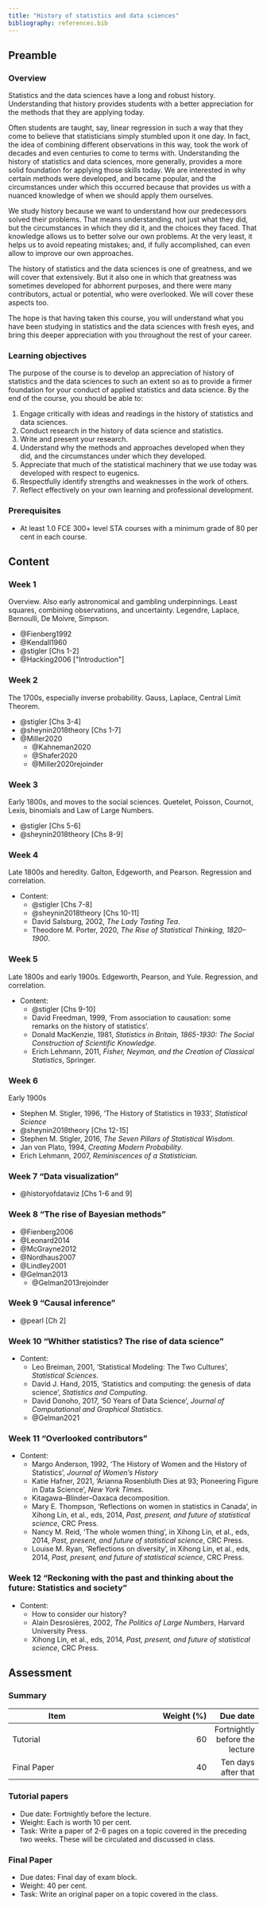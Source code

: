 ```yaml
---
title: "History of statistics and data sciences"
bibliography: references.bib
---
```


## Preamble 

### Overview

Statistics and the data sciences have a long and robust history. Understanding that history provides students with a better appreciation for the methods that they are applying today.

Often students are taught, say, linear regression in such a way that they come to believe that statisticians simply stumbled upon it one day. In fact, the idea of combining different observations in this way, took the work of decades and even centuries to come to terms with. Understanding the history of statistics and data sciences, more generally, provides a more solid foundation for applying those skills today. We are interested in why certain methods were developed, and became popular, and the circumstances under which this occurred because that provides us with a nuanced knowledge of when we should apply them ourselves.

We study history because we want to understand how our predecessors solved their problems. That means understanding, not just what they did, but the circumstances in which they did it, and the choices they faced. That knowledge allows us to better solve our own problems. At the very least, it helps us to avoid repeating mistakes; and, if fully accomplished, can even allow to improve our own approaches.

The history of statistics and the data sciences is one of greatness, and we will cover that extensively. But it also one in which that greatness was sometimes developed for abhorrent purposes, and there were many contributors, actual or potential, who were overlooked. We will cover these aspects too.

The hope is that having taken this course, you will understand what you have been studying in statistics and the data sciences with fresh eyes, and bring this deeper appreciation with you throughout the rest of your career.


### Learning objectives

The purpose of the course is to develop an appreciation of history of statistics and the data sciences to such an extent so as to provide a firmer foundation for your conduct of applied statistics and data science. By the end of the course, you should be able to:

1. Engage critically with ideas and readings in the history of statistics and data sciences.
2. Conduct research in the history of data science and statistics.
3. Write and present your research.
4. Understand why the methods and approaches developed when they did, and the circumstances under which they developed.
5. Appreciate that much of the statistical machinery that we use today was developed with respect to eugenics.
6. Respectfully identify strengths and weaknesses in the work of others.
7. Reflect effectively on your own learning and professional development.

### Prerequisites

- At least 1.0 FCE 300+ level STA courses with a minimum grade of 80 per cent in each course.



## Content

### Week 1

Overview. Also early astronomical and gambling underpinnings. Least squares, combining observations, and uncertainty. Legendre, Laplace, Bernoulli, De Moivre, Simpson.


- @Fienberg1992
- @Kendall1960
- @stigler [Chs 1-2]
- @Hacking2006 ["Introduction"]
  
### Week 2

The 1700s, especially inverse probability. Gauss, Laplace, Central Limit Theorem.

- @stigler [Chs 3-4]
- @sheynin2018theory [Chs 1-7]
- @Miller2020   
  - @Kahneman2020
  - @Shafer2020
  - @Miller2020rejoinder

### Week 3

Early 1800s, and moves to the social sciences. Quetelet, Poisson, Cournot, Lexis, binomials and Law of Large Numbers.

- @stigler [Chs 5-6]
- @sheynin2018theory [Chs 8-9]
  

### Week 4

Late 1800s and heredity. Galton, Edgeworth, and Pearson. Regression and correlation.

- Content: 
  - @stigler [Chs 7-8]
  - @sheynin2018theory [Chs 10-11]
  - David Salsburg, 2002, *The Lady Tasting Tea*.
  - Theodore M. Porter, 2020, *The Rise of Statistical Thinking, 1820–1900*.


### Week 5

Late 1800s and early 1900s. Edgeworth, Pearson, and Yule. Regression, and correlation.

- Content: 
  - @stigler [Chs 9-10]
  - David Freedman, 1999, 'From association to causation: some remarks on the history of statistics'. 
  - Donald MacKenzie, 1981, *Statistics in Britain, 1865-1930: The Social Construction of Scientific Knowledge*.
  - Erich Lehmann, 2011, *Fisher, Neyman, and the Creation of Classical Statistics*, Springer.

### Week 6

Early 1900s

  - Stephen M. Stigler, 1996, 'The History of Statistics in 1933', *Statistical Science*
  - @sheynin2018theory [Chs 12-15]
  - Stephen M. Stigler, 2016, *The Seven Pillars of Statistical Wisdom*.
  - Jan von Plato, 1994, *Creating Modern Probability*.
  - Erich Lehmann, 2007, *Reminiscences of a Statistician*.

### Week 7 "Data visualization"

- @historyofdataviz [Chs 1-6 and 9]

### Week 8 "The rise of Bayesian methods"

- @Fienberg2006
- @Leonard2014
- @McGrayne2012
- @Nordhaus2007
- @Lindley2001
- @Gelman2013
  - @Gelman2013rejoinder

### Week 9 "Causal inference"

- @pearl [Ch 2]

### Week 10 "Whither statistics? The rise of data science"

- Content: 
  - Leo Breiman, 2001, 'Statistical Modeling: The Two Cultures', *Statistical Sciences*.
  - David J. Hand, 2015, 'Statistics and computing: the genesis of data science', *Statistics and Computing*.
  - David Donoho, 2017, '50 Years of Data Science', *Journal of Computational and Graphical Statistics*.
  - @Gelman2021
  
### Week 11 "Overlooked contributors"

- Content: 
  - Margo Anderson, 1992, 'The History of Women and the History of Statistics', *Journal of Women's History*
  - Katie Hafner, 2021, 'Arianna Rosenbluth Dies at 93; Pioneering Figure in Data Science', *New York Times*.
  - Kitagawa–Blinder–Oaxaca decomposition.
  - Mary E. Thompson, 'Reflections on women in statistics in Canada', in Xihong Lin, et al., eds, 2014, *Past, present, and future of statistical science*, CRC Press.
  - Nancy M. Reid, 'The whole women thing', in Xihong Lin, et al., eds, 2014, *Past, present, and future of statistical science*, CRC Press.
  - Louise M. Ryan, 'Reflections on diversity', in Xihong Lin, et al., eds, 2014, *Past, present, and future of statistical science*, CRC Press.


### Week 12 "Reckoning with the past and thinking about the future: Statistics and society"

- Content: 
  - How to consider our history?
  - Alain Desrosières, 2002, *The Politics of Large Numbers*, Harvard University Press.
  - Xihong Lin, et al., eds, 2014, *Past, present, and future of statistical science*, CRC Press.



  
  

## Assessment

### Summary


| Item 								| Weight (%) | Due date |
| ------------- | -------------:| -----:|
| Tutorial 						| 60 		 | Fortnightly before the lecture |
| Final Paper 				| 40 		 | Ten days after that |

### Tutorial papers

- Due date: Fortnightly before the lecture. 
- Weight: Each is worth 10 per cent.
- Task: Write a paper of 2-6 pages on a topic covered in the preceding two weeks. These will be circulated and discussed in class.


### Final Paper

- Due dates: Final day of exam block.
- Weight: 40 per cent.
- Task: Write an original paper on a topic covered in the class.


